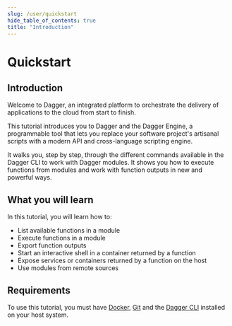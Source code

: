 ```yaml
---
slug: /user/quickstart
hide_table_of_contents: true
title: "Introduction"
---
```


# Quickstart

## Introduction

Welcome to Dagger, an integrated platform to orchestrate the delivery of applications to the cloud from start to finish.

This tutorial introduces you to Dagger and the Dagger Engine, a programmable tool that lets you replace your software project's artisanal scripts with a modern API and cross-language scripting engine.

It walks you, step by step, through the different commands available in the Dagger CLI to work with Dagger modules. It shows you how to execute functions from modules and work with function outputs in new and powerful ways.

## What you will learn

In this tutorial, you will learn how to:

- List available functions in a module
- Execute functions in a module
- Export function outputs
- Start an interactive shell in a container returned by a function
- Expose services or containers returned by a function on the host
- Use modules from remote sources

## Requirements

To use this tutorial, you must have [Docker](https://docs.docker.com/engine/install/), [Git](https://git-scm.com/book/en/v2/Getting-Started-Installing-Git) and the [Dagger CLI](../329058-install.mdx) installed on your host system.
